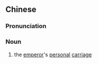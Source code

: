 {{also|车驾}}
==Chinese==
{{zh-forms|s=车驾}}

===Pronunciation===
{{zh-pron
|m=jūjià
|cat=n
}}

===Noun===
{{zh-noun}}

# {{lb|zh|archaic}} the [[emperor]]'s [[personal]] [[carriage]]